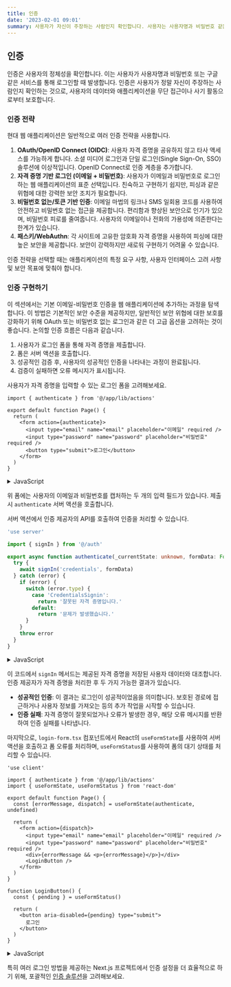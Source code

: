 ```yaml
---
title: 인증
date: '2023-02-01 09:01'
summary: 사용자가 자신이 주장하는 사람인지 확인합니다. 사용자는 사용자명과 비밀번호 같은 것을 통해 자신의 정체성을 증명해야 합니다.
---
```


<TOCInline toc={props.toc} asDisclosure />


## 인증

인증은 사용자의 정체성을 확인합니다. 이는 사용자가 사용자명과 비밀번호 또는 구글 같은 서비스를 통해 로그인할 때 발생합니다. 인증은 사용자가 정말 자신이 주장하는 사람인지 확인하는 것으로, 사용자의 데이터와 애플리케이션을 무단 접근이나 사기 활동으로부터 보호합니다.

### 인증 전략

현대 웹 애플리케이션은 일반적으로 여러 인증 전략을 사용합니다.

1. **OAuth/OpenID Connect (OIDC)**: 사용자 자격 증명을 공유하지 않고 타사 액세스를 가능하게 합니다. 소셜 미디어 로그인과 단일 로그인(Single Sign-On, SSO) 솔루션에 이상적입니다. OpenID Connect로 인증 계층을 추가합니다.
2. **자격 증명 기반 로그인 (이메일 + 비밀번호)**: 사용자가 이메일과 비밀번호로 로그인하는 웹 애플리케이션의 표준 선택입니다. 친숙하고 구현하기 쉽지만, 피싱과 같은 위협에 대한 강력한 보안 조치가 필요합니다.
3. **비밀번호 없는/토큰 기반 인증**: 이메일 마법의 링크나 SMS 일회용 코드를 사용하여 안전하고 비밀번호 없는 접근을 제공합니다. 편리함과 향상된 보안으로 인기가 있으며, 비밀번호 피로를 줄여줍니다. 사용자의 이메일이나 전화의 가용성에 의존한다는 한계가 있습니다.
4. **패스키/WebAuthn**: 각 사이트에 고유한 암호화 자격 증명을 사용하여 피싱에 대한 높은 보안을 제공합니다. 보안이 강력하지만 새로워 구현하기 어려울 수 있습니다.

인증 전략을 선택할 때는 애플리케이션의 특정 요구 사항, 사용자 인터페이스 고려 사항 및 보안 목표에 맞춰야 합니다.

### 인증 구현하기

이 섹션에서는 기본 이메일-비밀번호 인증을 웹 애플리케이션에 추가하는 과정을 탐색합니다. 이 방법은 기본적인 보안 수준을 제공하지만, 일반적인 보안 위협에 대한 보호를 강화하기 위해 OAuth 또는 비밀번호 없는 로그인과 같은 더 고급 옵션을 고려하는 것이 좋습니다. 논의할 인증 흐름은 다음과 같습니다.

1. 사용자가 로그인 폼을 통해 자격 증명을 제출합니다.
2. 폼은 서버 액션을 호출합니다.
3. 성공적인 검증 후, 사용자의 성공적인 인증을 나타내는 과정이 완료됩니다.
4. 검증이 실패하면 오류 메시지가 표시됩니다.

사용자가 자격 증명을 입력할 수 있는 로그인 폼을 고려해보세요.

```tsx
import { authenticate } from '@/app/lib/actions'

export default function Page() {
  return (
    <form action={authenticate}>
      <input type="email" name="email" placeholder="이메일" required />
      <input type="password" name="password" placeholder="비밀번호" required />
      <button type="submit">로그인</button>
    </form>
  )
}
```

<details>
    <summary>JavaScript</summary>

```jsx
import { authenticate } from '@/app/lib/actions'

export default function Page() {
  return (
    <form action={authenticate}>
      <input type="email" name="email" placeholder="이메일" required />
      <input type="password" name="password" placeholder="비밀번호" required />
      <button type="submit">로그인</button>
    </form>
  )
}
```
</details>


위 폼에는 사용자의 이메일과 비밀번호를 캡처하는 두 개의 입력 필드가 있습니다. 제출 시 `authenticate` 서버 액션을 호출합니다.

서버 액션에서 인증 제공자의 API를 호출하여 인증을 처리할 수 있습니다.

```ts
'use server'

import { signIn } from '@/auth'

export async function authenticate(_currentState: unknown, formData: FormData) {
  try {
    await signIn('credentials', formData)
  } catch (error) {
    if (error) {
      switch (error.type) {
        case 'CredentialsSignin':
          return '잘못된 자격 증명입니다.'
        default:
          return '문제가 발생했습니다.'
      }
    }
    throw error
  }
}
```

<details>
    <summary>JavaScript</summary>

```js
'use server'

import { signIn } from '@/auth'

export async function authenticate(_currentState, formData) {
  try {
    await signIn('credentials', formData)
  } catch (error) {
    if (error) {
      switch (error.type) {
        case 'CredentialsSignin':
          return '잘못된 자격 증명입니다.'
        default:
          return '문제가 발생했습니다.'
      }
    }
    throw error
  }
}
```
</details>

이 코드에서 `signIn` 메서드는 제공된 자격 증명을 저장된 사용자 데이터와 대조합니다. 인증 제공자가 자격 증명을 처리한 후 두 가지 가능한 결과가 있습니다.

- **성공적인 인증**: 이 결과는 로그인이 성공적이었음을 의미합니다. 보호된 경로에 접근하거나 사용자 정보를 가져오는 등의 추가 작업을 시작할 수 있습니다.
- **인증 실패**: 자격 증명이 잘못되었거나 오류가 발생한 경우, 해당 오류 메시지를 반환하여 인증 실패를 나타냅니다.

마지막으로, `login-form.tsx` 컴포넌트에서 React의 `useFormState`를 사용하여 서버 액션을 호출하고 폼 오류를 처리하며, `useFormStatus`를 사용하여 폼의 대기 상태를 처리할 수 있습니다.

```tsx
'use client'

import { authenticate } from '@/app/lib/actions'
import { useFormState, useFormStatus } from 'react-dom'

export default function Page() {
  const [errorMessage, dispatch] = useFormState(authenticate, undefined)

  return (
    <form action={dispatch}>
      <input type="email" name="email" placeholder="이메일" required />
      <input type="password" name="password" placeholder="비밀번호" required />
      <div>{errorMessage && <p>{errorMessage}</p>}</div>
      <LoginButton />
    </form>
  )
}

function LoginButton() {
  const { pending } = useFormStatus()

  return (
    <button aria-disabled={pending} type="submit">
      로그인
    </button>
  )
}
```

<details>
    <summary>JavaScript</summary>

```jsx
'use client'

import { authenticate } from '@/app/lib/actions'
import { useFormState, useFormStatus } from 'react-dom'

export default function Page() {
  const [errorMessage, dispatch] = useFormState(authenticate, undefined)

  return (
    <form action={dispatch}>
      <input type="email" name="email" placeholder="이메일" required />
      <input type="password" name="password" placeholder="비밀번호" required />
      <div>{errorMessage && <p>{errorMessage}</p>}</div>
      <LoginButton />
    </form>
  )
}

function LoginButton() {
  const { pending } = useFormStatus()

  return (
    <button aria-disabled={pending} type="submit">
      로그인
    </button>
  )
}
```
</details>

특히 여러 로그인 방법을 제공하는 Next.js 프로젝트에서 인증 설정을 더 효율적으로 하기 위해, 포괄적인 [인증 솔루션](#examples)을 고려해보세요.

